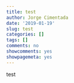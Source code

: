 ```yaml
---
title: test
author: Jorge Cimentada
date: '2019-01-19'
slug: test
categories: []
tags: []
comments: no
showcomments: yes
showpagemeta: yes
---
```


test